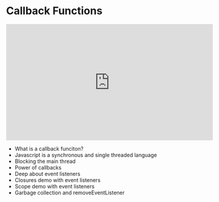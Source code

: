 # Callback Functions

<iframe
  width="560"
  height="315"
  src="https://www.youtube.com/embed/btj35dh3_U8?si=c__mtWFPEwXcplg-"
  title="YouTube video player"
  frameborder="0"
  allow="accelerometer; autoplay; clipboard-write; encrypted-media; gyroscope; picture-in-picture; web-share"
  allowfullscreen
></iframe>

- What is a callback funciton?
- Javascript is a synchronous and single threaded language
- Blocking the main thread
- Power of callbacks
- Deep about event listeners
- Closures demo with event listeners
- Scope demo with event listeners
- Garbage collection and removeEventListener
